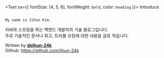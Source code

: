 <Text sx={{ fontSize: [4, 5, 6], fontWeight: `bold`, color: `heading` }}>
  Introduce
</Text>

<deckgo-highlight-code language="java">
<code slot="code">
My name is Jihun Kim.
</code>
</deckgo-highlight-code>  


자바와 스프링을 하는 백엔드 개발자의 기술 블로그입니다.  
주로 기술적인 문서나 회고, 트러블 슈팅에 대한 내용을 글로 적습니다.

Written by [**@jihun-24k**](https://jihun-24k.site/about)  
Github: https://github.com/jihun-24k